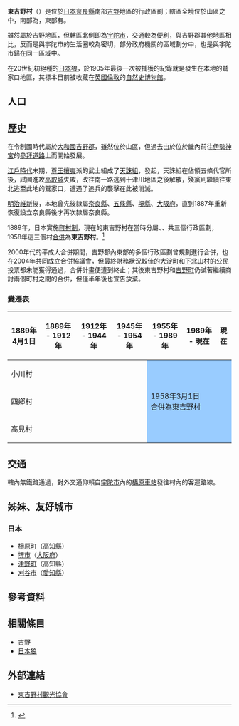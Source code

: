 {{日本町村
| 自治體名   = 東吉野
| 町村       = 村
| 圖像       = [[File:東吉野村小_丹生川上神社中社_鳥居_Niukawakami-jinja-nakasha_2011.2.22_-_panoramio.jpg|240px]]
| 圖像說明   = [[丹生川上神社|丹生川上神社]]（丹生川上神社中社）
| 町村章     = [[File:Higashiyoshino_Nara_chapter.JPG|100px]]
| 日文原名   = 東吉野村
| 平假名     = ひがしよしのむら
| 羅馬字拼音 = Higashiyoshino-mura
| 都道府縣   = 奈良縣
| 支廳       =
| 郡         = 吉野郡
| 編號       = 29453-5
| 面積       = 131.6
| 邊界未定   =
| 人口       = 1,492<ref>{{Cite web| url=http://www.pref.nara.jp/dd.aspx?menuid=6265| title=推計人口調査| publisher=奈良縣政府| language=ja| accessdate=2019-10-17| archive-date=2019-10-19| archive-url=https://web.archive.org/web/20191019152203/http://www.pref.nara.jp/dd.aspx?menuid=6265| dead-url=no}}</ref>
| 統計時間   = 2019年9月1日
| 自治體     = [[川上村_(奈良縣)|川上村]]、[[吉野町|吉野町]]、[[宇陀市|宇陀市]]、[[曾爾村|曾爾村]]、[[御杖村|御杖村]]<br />'''[[三重縣|三重縣]]'''：[[松阪市|松阪市]]
| 樹         =
| 花         =
| 鳥         =
| 其他象徵物 =
| 其他象徵   =
| 首長       = 水本實
| 卸任日期   = 2022年5月13日
| 議員數     = 8
| 郵遞區號   = 633-2492
| 所在地     = 吉野郡東吉野村大字小川99番地<br>[[File:Higashiyoshino_Village_Office.jpg|220px]]
| 電話號碼   = 746-42-0441
| 外部連結   = {{url|http://www.vill.higashiyoshino.nara.jp}}
| 地圖       = [[File:Higashiyoshino_in_Nara_Prefecture_Ja.svg|250px]]
| 註記       = 
}}
'''東吉野村'''（{{jpn|j=東吉野村|hg=ひがしよしのむら|rm=Higashiyoshino mura|f=y}}）是位於[[日本|日本]][[奈良縣|奈良縣]]南部[[吉野|吉野]]地區的行政區劃；轄區全境位於山區之中，南部為{{Tsl|ja|台高山脈}}，東部有{{Tsl|ja|高見山}}。

雖然屬於吉野地區，但轄區北側即為[[宇陀市|宇陀市]]，交通較為便利，與吉野郡其他地區相比，反而是與宇陀市的生活圈較為密切，部分政府機關的區域劃分中，也是與宇陀市歸在同一區域中。

在20世紀初絕種的[[日本狼|日本狼]]，於1905年最後一次被捕獲的紀錄就是發生在本地的鷲家口地區，其標本目前被收藏在[[英國|英國]][[倫敦|倫敦]]的[[自然史博物館_(倫敦)|自然史博物館]]。

== 人口 ==

{{日本人口統計|location=Higashiyoshino, Nara|code=29453|name=東吉野村}}

== 歷史 ==

在令制國時代屬於[[大和國|大和國]][[吉野郡|吉野郡]]，雖然位於山區，但過去由於位於畿內前往[[伊勢神宮|伊勢神宮]]的[[伊勢參宮街道|參拜道路]]上而開始發展。

[[江戶時代|江戶時代]]末期，[[尊王攘夷|尊王攘夷]]派的武士組成了[[天誅組|天誅組]]，發起{{Tsl|ja|天誅組の変|天誅組之變}}，天誅組在佔領五條代官所後，試圖進攻[[高取城|高取城]]失敗，改往南一路逃到十津川地區之後解散，殘黨則繼續往東北逃至此地的鷲家口，遭遇了追兵的襲擊在此被消滅。

[[明治維新|明治維新]]後，本地曾先後隸屬[[奈良縣|奈良縣]]、[[五條縣|五條縣]]、[[堺縣|堺縣]]、[[大阪府|大阪府]]，直到1887年重新恢復設立奈良縣後才再次隸屬奈良縣。

1889年，日本實施[[町村制|町村制]]，現在的東吉野村在當時分屬{{Tsl|ja|小川村 (奈良県)|小川村 (奈良縣)|小川村}}、{{Tsl|ja|四郷村 (奈良県)|四鄉村 (奈良縣)|四鄉村}}、{{Tsl|ja|高見村}}共三個行政區劃，1958年這三個村[[市町村合併|合併]]為'''東吉野村'''。<ref>{{Cite web| url=http://www.vill.higashiyoshino.nara.jp/life/東吉野村のあゆみ/| title=東吉野村のあゆみ| publisher=東吉野村公所| language=ja| accessdate=2019-10-26| archive-date=2020-02-08| archive-url=https://web.archive.org/web/20200208130436/http://www.vill.higashiyoshino.nara.jp/life/%E6%9D%B1%E5%90%89%E9%87%8E%E6%9D%91%E3%81%AE%E3%81%82%E3%82%86%E3%81%BF/| dead-url=no}}</ref>

2000年代的平成大合併期間，吉野郡內東部的多個行政區劃曾規劃進行合併，也在2004年共同成立合併協議會，但最終財務狀況較佳的[[大淀町|大淀町]]和[[下北山村|下北山村]]的公民投票都未能獲得通過，合併計畫便遭到終止；其後東吉野村和[[吉野町|吉野町]]仍試著繼續商討兩個町村之間的合併，但僅半年後也宣告放棄。

=== 變遷表 ===

{|class="wikitable" style="font-size:x-small;"
! 1889年4月1日
! 1889年 - 1912年
! 1912年 - 1944年 
! 1945年 - 1954年 
! 1955年 - 1989年 
! 1989年 - 現在
! 現在
|-
| colspan=4 | 小川村
| rowspan=3 colspan=3 style="background-color:#99CCFF;" | 1958年3月1日<br />合併為東吉野村
|-
| colspan=4 | 四鄉村
|-
| colspan=4 | 高見村
|}

== 交通 ==

轄內無鐵路通過，對外交通仰賴{{Tsl|ja|奈良交通}}自[[宇陀市|宇陀市]]內的[[榛原車站|榛原車站]]發往村內的客運路線。

== 姊妹、友好城市 ==

=== 日本 ===

* [[檮原町|檮原町]]（[[高知縣|高知縣]]）
* [[堺市|堺市]]（[[大阪府|大阪府]]）
* [[津野町|津野町]]（高知縣）
* [[刈谷市|刈谷市]]（[[愛知縣|愛知縣]]）

== 參考資料 ==
{{Reflist}}

== 相關條目 ==
{{Commonscat|Higashiyoshino, Nara}}

* [[吉野|吉野]]
* [[日本狼|日本狼]]

== 外部連結 ==

* {{Ja}} [http://higashiyoshino.com/ 東吉野村觀光協會] {{Wayback|url=http://higashiyoshino.com/ |date=20210205033801 }}

{{奈良縣}}
{{Authority control}}